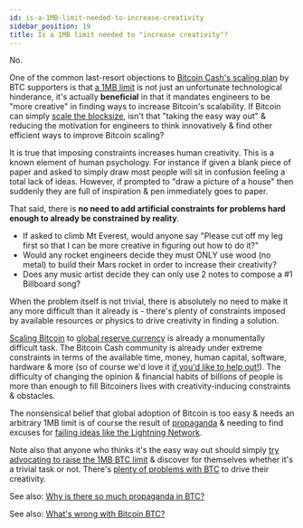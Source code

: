 ```yaml
---
id: is-a-1MB-limit-needed-to-increase-creativity
sidebar_position: 19
title: Is a 1MB limit needed to "increase creativity"?
---
```


No.

One of the common last-resort objections to [Bitcoin Cash's scaling plan](/faqs/Global-Reserve-Currency/can-BCH-technically-scale-to-global-reserve-currency) by BTC supporters is that [a 1MB limit](/faqs/BCH-vs-BTC/what-if-btc-raises-block-size) is not just an unfortunate technological hinderance, it's actually **beneficial** in that it mandates engineers to be "more creative" in finding ways to increase Bitcoin's scalability. If Bitcoin can simply [scale the blocksize](/faqs/BCH/what-is-the-maximum-bch-blocksize), isn't that "taking the easy way out" & reducing the motivation for engineers to think innovatively & find other efficient ways to improve Bitcoin scaling?

It is true that imposing constraints increases human creativity. This is a known element of human psychology. For instance if given a blank piece of paper and asked to simply draw most people will sit in confusion feeling a total lack of ideas. However, if prompted to "draw a picture of a house" then suddenly they are full of inspiration & pen immediately goes to paper.

That said, there is **no need to add artificial constraints for problems hard enough to already be constrained by reality**. 

- If asked to climb Mt Everest, would anyone say "Please cut off my leg first so that I can be more creative in figuring out how to do it?" 
- Would any rocket engineers decide they must ONLY use wood (no metal) to build their Mars rocket in order to increase their creativity? 
- Does any music artist decide they can only use 2 notes to compose a #1 Billboard song? 

When the problem itself is not trivial, there is absolutely no need to make it any more difficult than it already is - there's plenty of constraints imposed by available resources or physics to drive creativity in finding a solution.

[Scaling Bitcoin](/faqs/Global-Reserve-Currency/can-BCH-technically-scale-to-global-reserve-currency) to [global reserve currency](/faqs/Global-Reserve-Currency/what-do-you-mean-global-reserve-currency) is already a monumentally difficult task. The Bitcoin Cash community is already under extreme constraints in terms of the available time, money, human capital, software, hardware & more (so of course we'd love it [if you'd like to help out!](/faqs/BCH/how-can-i-contribute-to-bitcoin-cash)). The difficulty of changing the opinion & financial habits of billions of people is more than enough to fill Bitcoiners lives with creativity-inducing constraints & obstacles.

The nonsensical belief that global adoption of Bitcoin is too easy & needs an arbitrary 1MB limit is of course the result of [propaganda](/faqs/BCH-vs-BTC/why-is-there-so-much-propaganda-in-btc) & needing to find excuses for [failing ideas like the Lightning Network](/faqs/BCH-vs-BTC/what-about-lightning-network).

Note also that anyone who thinks it's the easy way out should simply [try advocating to raise the 1MB BTC limit](/faqs/BCH-vs-BTC/what-if-btc-raises-block-size) & discover for themselves whether it's a trivial task or not. There's [plenty of problems with BTC](/faqs/BCH-vs-BTC/whats-wrong-with-bitcoin-btc) to drive their creativity.

See also: [Why is there so much propaganda in BTC?](/faqs/BCH-vs-BTC/why-is-there-so-much-propaganda-in-btc)

See also: [What's wrong with Bitcoin BTC?](/faqs/BCH-vs-BTC/whats-wrong-with-bitcoin-btc)

